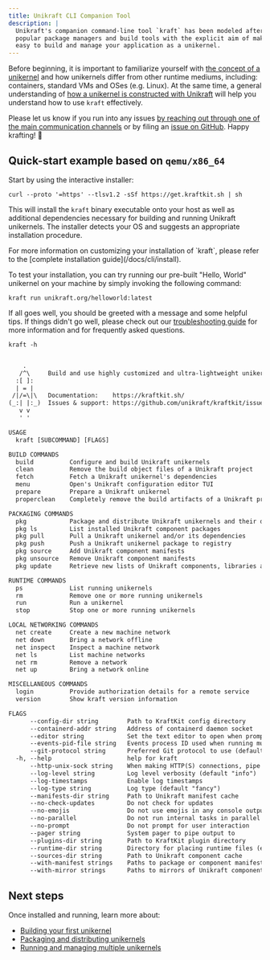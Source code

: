 ```yaml
---
title: Unikraft CLI Companion Tool
description: |
  Unikraft's companion command-line tool `kraft` has been modeled after many
  popular package managers and build tools with the explicit aim of making it
  easy to build and manage your application as a unikernel.
---
```


Before beginning, it is important to familiarize yourself with [the concept of a
unikernel](/docs/concepts/) and how unikernels differ from other runtime
mediums, including: containers, standard VMs and OSes (e.g. Linux).  At the same
time, a general understanding of [how a unikernel is constructed with
Unikraft](/docs/internals/build-process) will help you understand how to use
`kraft` effectively.

Please let us know if you run into any issues [by reaching out through one of
the main communication channels](#) or by filing an [issue on GitHub](#). Happy
krafting! 🐒

## Quick-start example based on `qemu/x86_64`

Start by using the interactive installer:

```shell
curl --proto '=https' --tlsv1.2 -sSf https://get.kraftkit.sh | sh
```

This will install the `kraft` binary executable onto your host as well as
additional dependencies necessary for building and running Unikraft unikernels.
The installer detects your OS and suggests an appropriate installation
procedure.

<Info>
For more information on customizing your installation of `kraft`, please refer
to the [complete installation guide](/docs/cli/install).
</Info>

To test your installation, you can try running our pre-built "Hello, World"
unikernel on your machine by simply invoking the following command:

```
kraft run unikraft.org/helloworld:latest
```

If all goes well, you should be greeted with a message and some helpful tips.
If things didn't go well, please check out our [troubleshooting guide](#) for
more information and for frequently asked questions.

```
kraft -h
```
```txt nocopy=true

    .
   /^\     Build and use highly customized and ultra-lightweight unikernels.
  :[ ]:
  | = |
 /|/=\|\   Documentation:    https://kraftkit.sh/
(_:| |:_)  Issues & support: https://github.com/unikraft/kraftkit/issues
   v v
   ' '

USAGE
  kraft [SUBCOMMAND] [FLAGS]

BUILD COMMANDS
  build          Configure and build Unikraft unikernels
  clean          Remove the build object files of a Unikraft project
  fetch          Fetch a Unikraft unikernel's dependencies
  menu           Open's Unikraft configuration editor TUI
  prepare        Prepare a Unikraft unikernel
  properclean    Completely remove the build artifacts of a Unikraft project

PACKAGING COMMANDS
  pkg            Package and distribute Unikraft unikernels and their dependencies
  pkg ls         List installed Unikraft component packages
  pkg pull       Pull a Unikraft unikernel and/or its dependencies
  pkg push       Push a Unikraft unikernel package to registry
  pkg source     Add Unikraft component manifests
  pkg unsource   Remove Unikraft component manifests
  pkg update     Retrieve new lists of Unikraft components, libraries and packages

RUNTIME COMMANDS
  ps             List running unikernels
  rm             Remove one or more running unikernels
  run            Run a unikernel
  stop           Stop one or more running unikernels

LOCAL NETWORKING COMMANDS
  net create     Create a new machine network
  net down       Bring a network offline
  net inspect    Inspect a machine network
  net ls         List machine networks
  net rm         Remove a network
  net up         Bring a network online

MISCELLANEOUS COMMANDS
  login          Provide authorization details for a remote service
  version        Show kraft version information

FLAGS
      --config-dir string        Path to KraftKit config directory
      --containerd-addr string   Address of containerd daemon socket
      --editor string            Set the text editor to open when prompt to edit a file
      --events-pid-file string   Events process ID used when running multiple unikernels (default "/var/kraftkit/events.pid")
      --git-protocol string      Preferred Git protocol to use (default "https")
  -h, --help                     help for kraft
      --http-unix-sock string    When making HTTP(S) connections, pipe requests via this shared socket
      --log-level string         Log level verbosity (default "info")
      --log-timestamps           Enable log timestamps
      --log-type string          Log type (default "fancy")
      --manifests-dir string     Path to Unikraft manifest cache
      --no-check-updates         Do not check for updates
      --no-emojis                Do not use emojis in any console output
      --no-parallel              Do not run internal tasks in parallel
      --no-prompt                Do not prompt for user interaction
      --pager string             System pager to pipe output to
      --plugins-dir string       Path to KraftKit plugin directory
      --runtime-dir string       Directory for placing runtime files (e.g. pidfiles) (default "/var/kraftkit")
      --sources-dir string       Path to Unikraft component cache
      --with-manifest strings    Paths to package or component manifests (default [https://manifests.kraftkit.sh/index.yaml])
      --with-mirror strings      Paths to mirrors of Unikraft component artifacts
```
## Next steps

Once installed and running, learn more about:

- [Building your first unikernel](/docs/cli/building)
- [Packaging and distributing unikernels](/docs/cli/packaging)
- [Running and managing multiple unikernels](/docs/cli/running)

